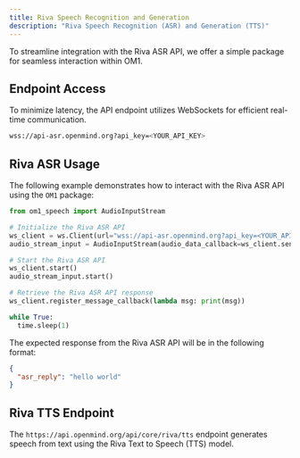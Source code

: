 ```yaml
---
title: Riva Speech Recognition and Generation
description: "Riva Speech Recognition (ASR) and Generation (TTS)"
---
```


To streamline integration with the Riva ASR API, we offer a simple package for seamless interaction within OM1. 

## Endpoint Access

To minimize latency, the API endpoint utilizes WebSockets for efficient real-time communication.

```bash
wss://api-asr.openmind.org?api_key=<YOUR_API_KEY>
```

## Riva ASR Usage

The following example demonstrates how to interact with the Riva ASR API using the `OM1` package:

```python
from om1_speech import AudioInputStream

# Initialize the Riva ASR API
ws_client = ws.Client(url="wss://api-asr.openmind.org?api_key=<YOUR_API_KEY>")
audio_stream_input = AudioInputStream(audio_data_callback=ws_client.send_message)

# Start the Riva ASR API
ws_client.start()
audio_stream_input.start()

# Retrieve the Riva ASR API response
ws_client.register_message_callback(lambda msg: print(msg))

while True:
  time.sleep(1)
```

The expected response from the Riva ASR API will be in the following format:

```json response
{
  "asr_reply": "hello world"
}
```

## Riva TTS Endpoint

The `https://api.openmind.org/api/core/riva/tts` endpoint generates speech from text using the Riva Text to Speech (TTS) model.